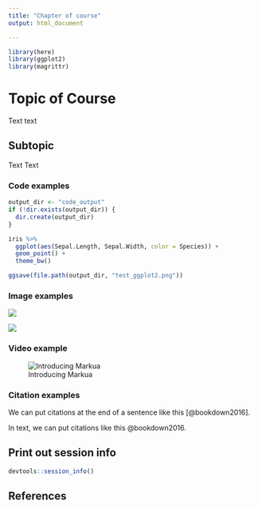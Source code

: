```yaml
---
title: "Chapter of course"
output: html_document

---
```


```r
library(here)
library(ggplot2)
library(magrittr)
```

# Topic of Course

Text text

## Subtopic

Text Text 

### Code examples

```r
output_dir <- "code_output"
if (!dir.exists(output_dir)) {
  dir.create(output_dir)
}
```

```r
iris %>%
  ggplot(aes(Sepal.Length, Sepal.Width, color = Species)) +
  geom_point() +
  theme_bw()
```

```r
ggsave(file.path(output_dir, "test_ggplot2.png"))
```

### Image examples

![](resources/images/itcr_training_network.png)

![](resources/images/tools.png)

### Video example

![Introducing Markua](https://www.youtube.com/watch?t=105&v=VOCYL-FNbr0)

### Citation examples

We can put citations at the end of a sentence like this [@bookdown2016]. 

In text, we can put citations like this @bookdown2016. 

## Print out session info

```r
devtools::session_info()
```

## References 

